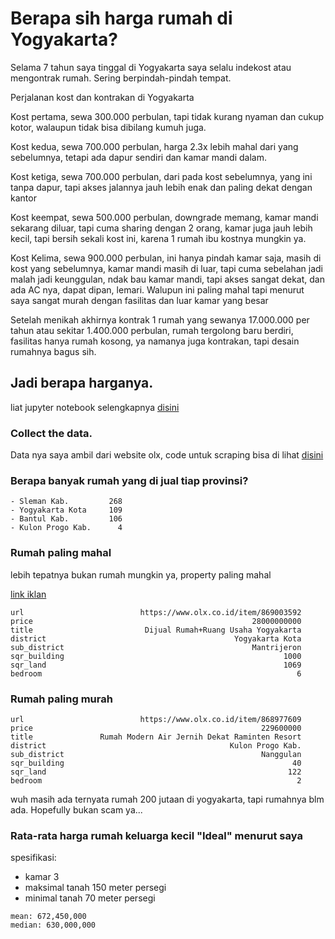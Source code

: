 # Berapa sih harga rumah di Yogyakarta?
Selama 7 tahun saya tinggal di Yogyakarta saya selalu indekost atau mengontrak rumah. Sering berpindah-pindah tempat.

Perjalanan kost dan kontrakan di Yogyakarta

Kost pertama, sewa 300.000 perbulan, tapi tidak kurang nyaman dan cukup kotor, walaupun tidak bisa dibilang kumuh juga.

Kost kedua, sewa 700.000 perbulan, harga 2.3x lebih mahal dari yang sebelumnya, tetapi ada dapur sendiri dan kamar mandi dalam.

Kost ketiga, sewa 700.000 perbulan, dari pada kost sebelumnya, yang ini tanpa dapur, tapi akses jalannya jauh lebih enak dan paling dekat dengan kantor

Kost keempat, sewa 500.000 perbulan, downgrade memang, kamar mandi sekarang diluar, tapi cuma sharing dengan 2 orang, kamar juga jauh lebih kecil, tapi bersih sekali kost ini, karena 1 rumah ibu kostnya mungkin ya.

Kost Kelima, sewa 900.000 perbulan, ini hanya pindah kamar saja, masih di kost yang sebelumnya, kamar mandi masih di luar, tapi cuma sebelahan jadi malah jadi keunggulan, ndak bau kamar mandi, tapi akses sangat dekat, dan ada AC nya, dapat dipan, lemari. Walupun ini paling mahal tapi menurut saya sangat murah dengan fasilitas dan luar kamar yang besar

Setelah menikah akhirnya kontrak 1 rumah yang sewanya 17.000.000 per tahun atau sekitar 1.400.000 perbulan, rumah tergolong baru berdiri, fasilitas hanya rumah kosong, ya namanya juga kontrakan, tapi desain rumahnya bagus sih.

## Jadi berapa harganya.
liat jupyter notebook selengkapnya [disini](https://github.com/faisalburhanudin/harga-rumah-yogyakarta/blob/main/analyze.ipynb)

### Collect the data.
Data nya saya ambil dari website olx, code untuk scraping bisa di lihat [disini](https://github.com/faisalburhanudin/harga-rumah-yogyakarta/blob/main/download-from-olx.ipynb)

### Berapa banyak rumah yang di jual tiap provinsi?
```
- Sleman Kab.         268
- Yogyakarta Kota     109
- Bantul Kab.         106
- Kulon Progo Kab.      4
```

### Rumah paling mahal
lebih tepatnya bukan rumah mungkin ya, property paling mahal

[link iklan](https://www.olx.co.id/item/869003592)

```
url                          https://www.olx.co.id/item/869003592
price                                                 28000000000
title                         Dijual Rumah+Ruang Usaha Yogyakarta
district                                          Yogyakarta Kota
sub_district                                          Mantrijeron
sqr_building                                                 1000
sqr_land                                                     1069
bedroom                                                         6
```

### Rumah paling murah

```
url                          https://www.olx.co.id/item/868977609
price                                                   229600000
title               Rumah Modern Air Jernih Dekat Raminten Resort
district                                         Kulon Progo Kab.
sub_district                                            Nanggulan
sqr_building                                                   40
sqr_land                                                      122
bedroom                                                         2
```

wuh masih ada ternyata rumah 200 jutaan di yogyakarta, tapi rumahnya blm ada.
Hopefully bukan scam ya...

### Rata-rata harga rumah keluarga kecil "Ideal" menurut saya
spesifikasi:
- kamar 3
- maksimal tanah 150 meter persegi
- minimal tanah 70 meter persegi

```
mean: 672,450,000
median: 630,000,000
```